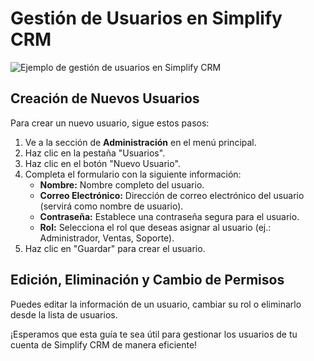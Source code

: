 
# Gestión de Usuarios en Simplify CRM

<Image src="/imagen-usuarios-simplify-crm.png" alt="Ejemplo de gestión de usuarios en Simplify CRM" width={800} height={450} />

## Creación de Nuevos Usuarios

Para crear un nuevo usuario, sigue estos pasos:

1.  Ve a la sección de **Administración** en el menú principal.
2.  Haz clic en la pestaña "Usuarios".
3.  Haz clic en el botón "Nuevo Usuario".
4.  Completa el formulario con la siguiente información:
    *   **Nombre:** Nombre completo del usuario.
    *   **Correo Electrónico:** Dirección de correo electrónico del usuario (servirá como nombre de usuario).
    *   **Contraseña:** Establece una contraseña segura para el usuario.
    *   **Rol:** Selecciona el rol que deseas asignar al usuario (ej.: Administrador, Ventas, Soporte).
5.  Haz clic en "Guardar" para crear el usuario.

## Edición, Eliminación y Cambio de Permisos

Puedes editar la información de un usuario, cambiar su rol o eliminarlo desde la lista de usuarios.

¡Esperamos que esta guía te sea útil para gestionar los usuarios de tu cuenta de Simplify CRM de manera eficiente!
